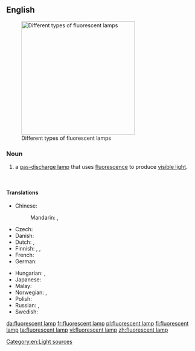 ==English==
{{wikipedia}}
[[Image:Leuchtstofflampen-chtaube050409.jpg|300px|thumb|Different types of fluorescent lamps]]

===Noun===
{{en-noun|head=[[fluorescent]] [[lamp]]}}

# a [[gas-discharge lamp]] that uses [[fluorescence]] to produce [[visible light]].

<br clear="both" />

====Translations====
{{trans-top|a gas-discharge lamp}}
* Chinese:
*: Mandarin: {{t|cmn|熒光燈|sc=Hani}}, {{t|cmn|荧光灯|tr=yíngguāngdēng|sc=Hani}}
* Czech: {{t-|cs|zářivka|f}}
* Danish: {{t-|da|lysstofrør|n}}
* Dutch: {{t+|nl|tl-buis|f}} {{qualifier|tubular}}, {{t+|nl|spaarlamp|f}} {{qualifier|compact}}
* Finnish: {{t+|fi|loisteputki}}, {{t-|fi|loisteputkilamppu}}, {{t-|fi|loistelamppu}}
* French: {{t-|fr|tube fluorescent|m}}
* German: {{t+|de|Leuchtstofflampe|f}}
{{trans-mid}}
* Hungarian: {{t-|hu|fénycső}}, {{t-|hu|világítócső}}
* Japanese: {{t+|ja|蛍光灯|tr=けいこうとう, keikōtō|sc=Jpan}}
* Malay: {{t-|ms|lampu kalimantang}}
* Norwegian: {{t-|no|lysrør|n}}, {{t-|no|lysstoffrør|n}}
* Polish: {{t-|pl|świetlówka|f}}
* Russian: {{t-|ru|люминесцентная лампа|f|tr=ljuminescéntnaja lámpa|sc=Cyrl}}, {{t-|ru|лампа дневного света|f|tr=lámpa dnevnóvo svéta|sc=Cyrl}}
* Swedish: {{t-|sv|lysrör|n}}
{{trans-bottom}}

[[Category:en:Light sources]]

[[da:fluorescent lamp]]
[[fr:fluorescent lamp]]
[[pl:fluorescent lamp]]
[[fi:fluorescent lamp]]
[[ta:fluorescent lamp]]
[[vi:fluorescent lamp]]
[[zh:fluorescent lamp]]